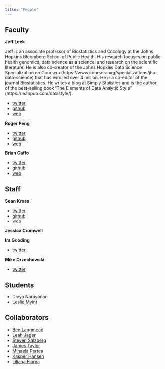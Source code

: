 ```yaml
---
title: "People"
---
```


## Faculty


__Jeff Leek__ 

Jeff is an associate professor of Biostatistics and Oncology at the Johns Hopkins Bloomberg School of Public Health. His research focuses on public health genomics, data science as a science, and research on the scientific literature.  He is also co-creator of the Johns Hopkins Data Science Specialization on Coursera (https://www.coursera.org/specializations/jhu-data-science) that has enrolled over 4 million. He is a co-editor of the journal Biostatistics. He writes a blog at Simply Statistics and is the author of the best-selling book "The Elements of Data Analytic Style" (https://leanpub.com/datastyle/).


* [twitter](https://twitter.com/jtleek)
* [github](https://github.com/jtleek)
* [web](http://jtleek.com/)


__Roger Peng__ 

* [twitter](https://twitter.com/rdpeng) 
* [github](https://github.com/rdpeng) 
* [web](http://www.biostat.jhsph.edu/~rpeng/)



 __Brian Caffo__ 
 
* [twitter](https://twitter.com/bcaffo) 
* [github](https://github.com/bcaffo) 
* [web](http://www.bcaffo.com)


## Staff

__Sean Kross__

* [twitter](https://twitter.com/seankross)
* [github](https://github.com/seankross)
* [web](http://seankross.com/)


__Jessica Cromwell__


__Ira Gooding__

* [twitter](https://twitter.com/iragooding)

__Mike Orzechowski__

* [twitter](https://twitter.com/mjorzechowski)




## Students

* Divya Narayanan 
* [Leslie Myint](https://lesliemyint.wordpress.com/)

## Collaborators


* [Ben Langmead](http://www.langmead-lab.org/)
* [Leah Jager](http://www.jhsph.edu/faculty/directory/profile/2909/leah-r-jager)
* [Steven Salzberg](https://salzberg-lab.org/)
* [James Taylor](http://taylorlab.org/)
* [Mihaela Pertea](http://ccb.jhu.edu/people/mpertea/)
* [Kasper Hansen](http://www.hansenlab.org/)
* [Liliana Florea](http://florealab.org/)


